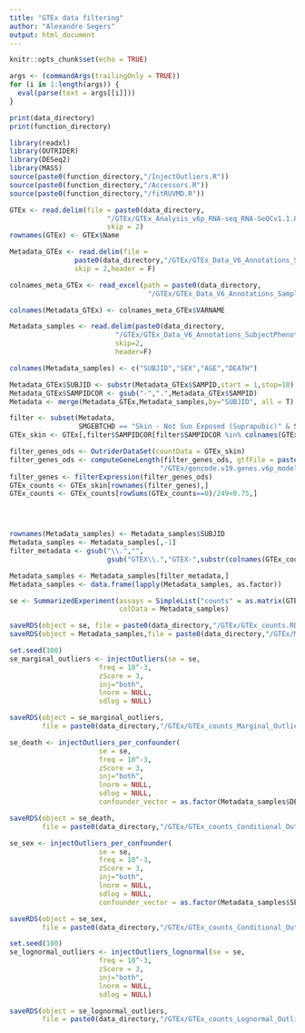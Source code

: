 ```yaml
---
title: "GTEx data filtering"
author: "Alexandre Segers"
output: html_document
---
```


```r
knitr::opts_chunk$set(echo = TRUE)
```


```r
args <- (commandArgs(trailingOnly = TRUE))
for (i in 1:length(args)) {
  eval(parse(text = args[[i]]))
}

```

```r
print(data_directory)
print(function_directory)
```

```r
library(readxl)
library(OUTRIDER)
library(DESeq2)
library(MASS)
source(paste0(function_directory,"/InjectOutliers.R"))
source(paste0(function_directory,"/Accessors.R"))
source(paste0(function_directory,"/fitRUVMD.R"))
```

```r
GTEx <- read.delim(file = paste0(data_directory,
                        "/GTEx/GTEx_Analysis_v6p_RNA-seq_RNA-SeQCv1.1.8_gene_reads.gct"),
                        skip = 2)
rownames(GTEx) <- GTEx$Name

Metadata_GTEx <- read.delim(file =
                paste0(data_directory,"/GTEx/GTEx_Data_V6_Annotations_SampleAttributesDS.txt"),
                skip = 2,header = F)

colnames_meta_GTEx <- read_excel(path = paste0(data_directory,
                                  "/GTEx/GTEx_Data_V6_Annotations_SampleAttributesDD.xlsx"))

colnames(Metadata_GTEx) <- colnames_meta_GTEx$VARNAME

Metadata_samples <- read.delim(paste0(data_directory,
                          "/GTEx/GTEx_Data_V6_Annotations_SubjectPhenotypesDS.txt"),
                          skip=2,
                          header=F)

colnames(Metadata_samples) <- c("SUBJID","SEX","AGE","DEATH")

Metadata_GTEx$SUBJID <- substr(Metadata_GTEx$SAMPID,start = 1,stop=10)
Metadata_GTEx$SAMPIDCOR <- gsub("-",".",Metadata_GTEx$SAMPID)
Metadata <- merge(Metadata_GTEx,Metadata_samples,by="SUBJID", all = T)

```


```r
filter <- subset(Metadata,
                 SMGEBTCHD == "Skin - Not Sun Exposed (Suprapubic)" & SMNABTCHD >= 5.7)
GTEx_skin <- GTEx[,filter$SAMPIDCOR[filter$SAMPIDCOR %in% colnames(GTEx)]]

filter_genes_ods <- OutriderDataSet(countData = GTEx_skin)
filter_genes_ods <- computeGeneLength(filter_genes_ods, gtfFile = paste0(data_directory,
                                     "/GTEx/gencode.v19.genes.v6p_model.patched_contigs.gtf"))
filter_genes <- filterExpression(filter_genes_ods)
GTEx_counts <- GTEx_skin[rownames(filter_genes),]
GTEx_counts <- GTEx_counts[rowSums(GTEx_counts==0)/249<0.75,]




rownames(Metadata_samples) <- Metadata_samples$SUBJID
Metadata_samples <- Metadata_samples[,-1]
filter_metadata <- gsub("\\.","",
                        gsub("GTEX\\.","GTEX-",substr(colnames(GTEx_counts),start = 1,stop=10)))

Metadata_samples <- Metadata_samples[filter_metadata,]
Metadata_samples <- data.frame(lapply(Metadata_samples, as.factor))

se <- SummarizedExperiment(assays = SimpleList("counts" = as.matrix(GTEx_counts)), 
                           colData = Metadata_samples)


```

```r
saveRDS(object = se, file = paste0(data_directory,"/GTEx/GTEx_counts.RDS"))
saveRDS(object = Metadata_samples,file = paste0(data_directory,"/GTEx/Metadata_samples.RDS"))

```



```r

set.seed(100)
se_marginal_outliers <- injectOutliers(se = se,
                      freq = 10^-3,
                      zScore = 3,
                      inj="both",
                      lnorm = NULL,
                      sdlog = NULL)

```

```r
saveRDS(object = se_marginal_outliers,
        file = paste0(data_directory,"/GTEx/GTEx_counts_Marginal_Outliers.RDS"))

```

```r

se_death <- injectOutliers_per_confounder(
                      se = se,
                      freq = 10^-3,
                      zScore = 3,
                      inj="both",
                      lnorm = NULL,
                      sdlog = NULL,
                      confounder_vector = as.factor(Metadata_samples$DEATH))

```

```r
saveRDS(object = se_death,
        file = paste0(data_directory,"/GTEx/GTEx_counts_Conditional_Outliers_Ischemic_time.RDS"))
```


```r

se_sex <- injectOutliers_per_confounder(
                      se = se,
                      freq = 10^-3,
                      zScore = 3,
                      inj="both",
                      lnorm = NULL,
                      sdlog = NULL,
                      confounder_vector = as.factor(Metadata_samples$SEX))

```

```r
saveRDS(object = se_sex,
        file = paste0(data_directory,"/GTEx/GTEx_counts_Conditional_Outliers_Sex.RDS"))
```

```r

set.seed(100)
se_lognormal_outliers <- injectOutliers_lognormal(se = se,
                      freq = 10^-3,
                      zScore = 3,
                      inj="both",
                      lnorm = NULL,
                      sdlog = NULL)

```

```r
saveRDS(object = se_lognormal_outliers,
        file = paste0(data_directory,"/GTEx/GTEx_counts_Lognormal_Outliers.RDS"))
```

